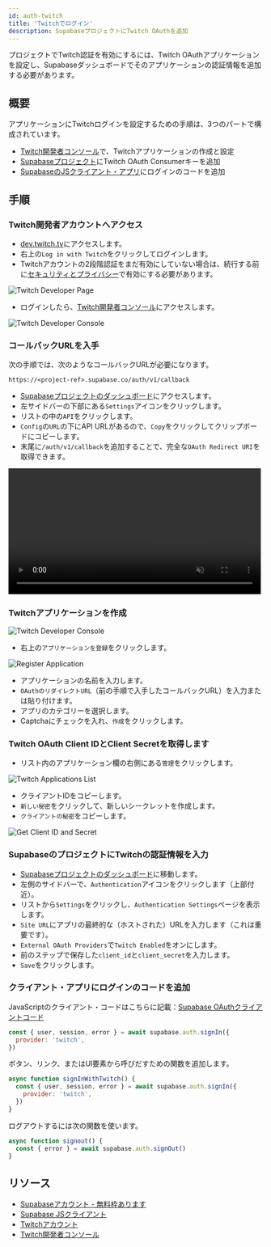 ```yaml
---
id: auth-twitch
title: 'Twitchでログイン'
description: SupabaseプロジェクトにTwitch OAuthを追加
---
```



プロジェクトでTwitch認証を有効にするには、Twitch OAuthアプリケーションを設定し、Supabaseダッシュボードでそのアプリケーションの認証情報を追加する必要があります。

## 概要

アプリケーションにTwitchログインを設定するための手順は、3つのパートで構成されています。

- [Twitch開発者コンソール](https://dev.twitch.tv/console)で、Twitchアプリケーションの作成と設定
- [Supabaseプロジェクト](https://api.supabase.io)にTwitch OAuth Consumerキーを追加
- [SupabaseのJSクライアント・アプリ](https://github.com/supabase/supabase-js)にログインのコードを追加

## 手順

### Twitch開発者アカウントへアクセス

- [dev.twitch.tv](https://dev.twitch.tv)にアクセスします。
- 右上の`Log in with Twitch`をクリックしてログインします。
- Twitchアカウントの2段階認証をまだ有効にしていない場合は、続行する前に[セキュリティとプライバシー](https://www.twitch.tv/settings/security)で有効にする必要があります。

![Twitch Developer Page](/img/guides/auth-twitch/twitch-developer-page.png)

- ログインしたら、[Twitch開発者コンソール](https://dev.twitch.tv/console)にアクセスします。

![Twitch Developer Console](/img/guides/auth-twitch/twitch-console.png)

### コールバックURLを入手

次の手順では、次のようなコールバックURLが必要になります。

`https://<project-ref>.supabase.co/auth/v1/callback`

- [Supabaseプロジェクトのダッシュボード](https://api.supabase.io)にアクセスします。
- 左サイドバーの下部にある`Settings`アイコンをクリックします。
- リストの中の`API`をクリックします。
- `Config`の`URL`の下にAPI URLがあるので、`Copy`をクリックしてクリップボードにコピーします。
- 末尾に`/auth/v1/callback`を追加することで、完全な`OAuth Redirect URI`を取得できます。

<video width="99%" muted playsInline controls="true">
  <source src="/docs/videos/api/api-url-and-key.mp4" type="video/mp4" muted playsInline />
</video>

### Twitchアプリケーションを作成

![Twitch Developer Console](/img/guides/auth-twitch/twitch-console.png)

- 右上の`アプリケーションを登録`をクリックします。

![Register Application](/img/guides/auth-twitch/twitch-register-your-application.png)

- アプリケーションの名前を入力します。
- `OAuthのリダイレクトURL`（前の手順で入手したコールバックURL）を入力または貼り付けます。
- アプリのカテゴリーを選択します。
- Captchaにチェックを入れ、`作成`をクリックします。

### Twitch OAuth Client IDとClient Secretを取得します

- リスト内のアプリケーション欄の右側にある`管理`をクリックします。

![Twitch Applications List](/img/guides/auth-twitch/twitch-applications-list.png)

- クライアントIDをコピーします。
- `新しい秘密`をクリックして、新しいシークレットを作成します。
- `クライアントの秘密`をコピーします。

![Get Client ID and Secret](/img/guides/auth-twitch/twitch-get-keys.png)

### SupabaseのプロジェクトにTwitchの認証情報を入力

- [Supabaseプロジェクトのダッシュボード](https://api.supabase.io)に移動します。
- 左側のサイドバーで、`Authentication`アイコンをクリックします（上部付近）。
- リストから`Settings`をクリックし、`Authentication Settings`ページを表示します。
- `Site URL`にアプリの最終的な（ホストされた）URLを入力します（これは重要です）。
- `External OAuth Providers`で`Twitch Enabled`をオンにします。
- 前のステップで保存した`client_id`と`client_secret`を入力します。
- `Save`をクリックします。

### クライアント・アプリにログインのコードを追加

JavaScriptのクライアント・コードはこちらに記載：[Supabase OAuthクライアントコード](/docs/reference/javascript/auth-signin#sign-in-using-third-party-providers)

```js
const { user, session, error } = await supabase.auth.signIn({
  provider: 'twitch',
})
```

ボタン、リンク、またはUI要素から呼びだすための関数を追加します。

```js
async function signInWithTwitch() {
  const { user, session, error } = await supabase.auth.signIn({
    provider: 'twitch',
  })
}
```

ログアウトするには次の関数を使います。

```js
async function signout() {
  const { error } = await supabase.auth.signOut()
}
```

## リソース

- [Supabaseアカウント - 無料枠あります](https://supabase.com)
- [Supabase JSクライアント](https://github.com/supabase/supabase-js)
- [Twitchアカウント](https://twitch.tv)
- [Twitch開発者コンソール](https://dev.twitch.tv/console)
